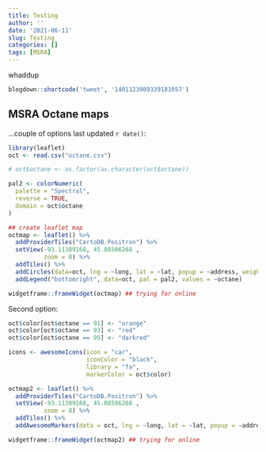 ```yaml
---
title: Testing
author: ''
date: '2021-06-11'
slug: Testing
categories: []
tags: [MSRA]
---
```


whaddup

```r
blogdown::shortcode('tweet', '1401123989339181057')
```

## MSRA Octane maps 

...couple of options last updated `r date()`:

```r
library(leaflet)
oct <- read.csv("octane.csv")

# oct$octane <- as.factor(as.character(oct$octane))

pal2 <- colorNumeric(
  palette = "Spectral",
  reverse = TRUE,
  domain = oct$octane
)

## create leaflet map
octmap <- leaflet() %>% 
  addProviderTiles("CartoDB.Positron") %>% 
  setView(-93.11389168, 45.08506268	,
          zoom = 8) %>%
  addTiles() %>%
  addCircles(data=oct, lng = ~long, lat = ~lat, popup = ~address, weight=10, color=~pal2(octane), opacity=1) %>%
  addLegend("bottomright", data=oct, pal = pal2, values = ~octane)

widgetframe::frameWidget(octmap) ## trying for online

```

Second option:

```r

oct$color[oct$octane == 91] <- "orange"
oct$color[oct$octane == 93] <- "red"
oct$color[oct$octane == 95] <- "darkred"

icons <- awesomeIcons(icon = "car",
                      iconColor = "black",
                      library = "fa",
                      markerColor = oct$color)

octmap2 <- leaflet() %>%
  addProviderTiles("CartoDB.Positron") %>% 
  setView(-93.11389168, 45.08506268	,
          zoom = 8) %>%
  addTiles() %>%
  addAwesomeMarkers(data = oct, lng = ~long, lat = ~lat, popup = ~address, icon = icons)

widgetframe::frameWidget(octmap2) ## trying for online

```
